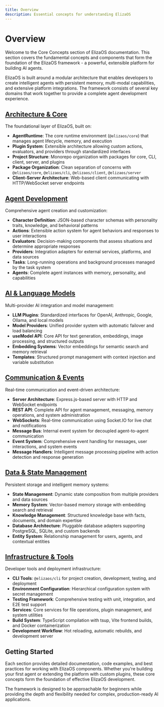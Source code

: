 ```yaml
---
title: Overview
description: Essential concepts for understanding ElizaOS
---
```


# Overview

Welcome to the Core Concepts section of ElizaOS documentation. This section covers the fundamental
concepts and components that form the foundation of the ElizaOS framework - a powerful, extensible
platform for building AI agents.

ElizaOS is built around a modular architecture that enables developers to create intelligent agents
with persistent memory, multi-modal capabilities, and extensive platform integrations. The framework
consists of several key domains that work together to provide a complete agent development
experience.

## [Architecture & Core](./architecture)

The foundational layer of ElizaOS, built on:

- **AgentRuntime**: The core runtime environment (`@elizaos/core`) that manages agent lifecycle,
  memory, and execution
- **Plugin System**: Extensible architecture allowing custom actions, evaluators, and providers
  through standardized interfaces
- **Project Structure**: Monorepo organization with packages for core, CLI, client, server, and
  plugins
- **Package Organization**: Clean separation of concerns with `@elizaos/core`, `@elizaos/cli`,
  `@elizaos/client`, `@elizaos/server`
- **Client-Server Architecture**: Web-based client communicating with HTTP/WebSocket server
  endpoints

## [Agent Development](./agent-development)

Comprehensive agent creation and customization:

- **Character Definition**: JSON-based character schemas with personality traits, knowledge, and
  behavioral patterns
- **Actions**: Extensible action system for agent behaviors and responses to user interactions
- **Evaluators**: Decision-making components that assess situations and determine appropriate
  responses
- **Providers**: Integration adapters for external services, platforms, and data sources
- **Tasks**: Long-running operations and background processes managed by the task system
- **Agents**: Complete agent instances with memory, personality, and capabilities

## [AI & Language Models](./ai-models)

Multi-provider AI integration and model management:

- **LLM Plugins**: Standardized interfaces for OpenAI, Anthropic, Google, Ollama, and local models
- **Model Providers**: Unified provider system with automatic failover and load balancing
- **useModel API**: Core API for text generation, embeddings, image processing, and structured
  outputs
- **Embedding Systems**: Vector embeddings for semantic search and memory retrieval
- **Templates**: Structured prompt management with context injection and variable substitution

## [Communication & Events](./communication)

Real-time communication and event-driven architecture:

- **Server Architecture**: Express.js-based server with HTTP and WebSocket endpoints
- **REST API**: Complete API for agent management, messaging, memory operations, and system
  administration
- **WebSockets**: Real-time communication using Socket.IO for live chat and notifications
- **Message Bus**: Internal event system for decoupled agent-to-agent communication
- **Event System**: Comprehensive event handling for messages, user interactions, and system events
- **Message Handlers**: Intelligent message processing pipeline with action detection and response
  generation

## [Data & State Management](./data-state)

Persistent storage and intelligent memory systems:

- **State Management**: Dynamic state composition from multiple providers and data sources
- **Memory System**: Vector-based memory storage with embedding search and retrieval
- **Knowledge Management**: Structured knowledge base with facts, documents, and domain expertise
- **Database Architecture**: Pluggable database adapters supporting PostgreSQL, SQLite, and custom
  backends
- **Entity System**: Relationship management for users, agents, and contextual entities

## [Infrastructure & Tools](./infrastructure)

Developer tools and deployment infrastructure:

- **CLI Tools**: `@elizaos/cli` for project creation, development, testing, and deployment
- **Environment Configuration**: Hierarchical configuration system with secret management
- **Testing Framework**: Comprehensive testing with unit, integration, and E2E test support
- **Services**: Core services for file operations, plugin management, and system utilities
- **Build System**: TypeScript compilation with tsup, Vite frontend builds, and Docker
  containerization
- **Development Workflow**: Hot reloading, automatic rebuilds, and development server

## Getting Started

Each section provides detailed documentation, code examples, and best practices for working with
ElizaOS components. Whether you're building your first agent or extending the platform with custom
plugins, these core concepts form the foundation of effective ElizaOS development.

The framework is designed to be approachable for beginners while providing the depth and flexibility
needed for complex, production-ready AI applications.
